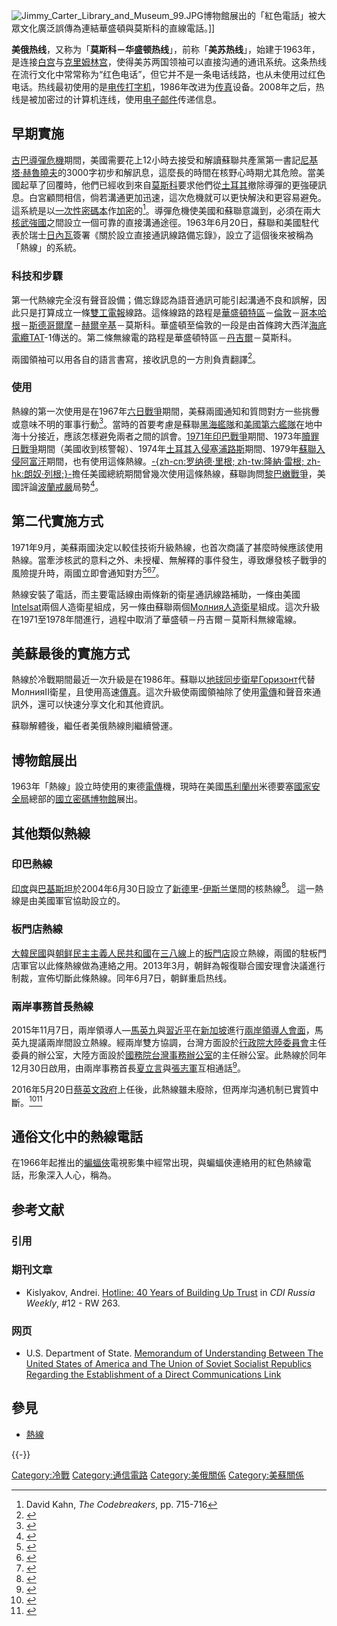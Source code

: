 {{roughtranslation|time=2014-06-26T09:36:07+00:00}}
{{NoteTA|G1=IT}}
[[File:Jimmy_Carter_Library_and_Museum_99.JPG|thumb]]博物館展出的「紅色電話」被大眾文化廣泛誤傳為連結華盛頓與莫斯科的直線電話。]]

'''美俄热线'''，又称为「'''莫斯科－华盛顿热线'''」，前称「'''美苏热线'''」，始建于1963年，是连接[[白宫|白宫]]与[[克里姆林宫|克里姆林宫]]，使得美苏两国领袖可以直接沟通的通讯系统。这条热线在流行文化中常常称为“红色电话”，但它并不是一条电话线路，也从未使用过红色电话。热线最初使用的是[[电传打字机|电传打字机]]，1986年改进为[[传真|传真]]设备。2008年之后，热线是被加密过的计算机连线，使用[[电子邮件|电子邮件]]传递信息。

== 早期實施 ==
[[古巴導彈危機|古巴導彈危機]]期間，美國需要花上12小時去接受和解讀蘇聯共產黨第一書記[[尼基塔·赫魯曉夫|尼基塔·赫魯曉夫]]的3000字初步和解訊息，這麼長的時間在核野心時期尤其危險。當美國起草了回覆時，他們已經收到來自[[莫斯科|莫斯科]]要求他們從[[土耳其|土耳其]]撤除導彈的更強硬訊息。白宮顧問相信，倘若溝通更加迅速，這次危機就可以更快解決和更容易避免。這系統是以[[一次性密碼本|一次性密碼本]]作[[加密|加密]]的<ref>David Kahn, ''The Codebreakers'', pp. 715-716</ref>。導彈危機使美國和蘇聯意識到，必須在兩大[[擁有核武器的國家列表|核武強國]]之間設立一個可靠的直接溝通途徑。1963年6月20日，蘇聯和美國駐{{link-en|十八國裁軍委員會|Eighteen Nation Committee on Disarmament}}代表於瑞士[[日內瓦|日內瓦]]簽署《關於設立直接通訊線路備忘錄》，設立了這個後來被稱為「熱線」的系統。

=== 科技和步驟 ===
第一代熱線完全沒有聲音設備；備忘錄認為語音通訊可能引起溝通不良和誤解，因此只是打算成立一條[[雙工|雙工]][[電報|電報]]線路。這條線路的路程是[[華盛頓特區|華盛頓特區]]－[[倫敦|倫敦]]－[[哥本哈根|哥本哈根]]－[[斯德哥爾摩|斯德哥爾摩]]－[[赫爾辛基|赫爾辛基]]－莫斯科。華盛頓至倫敦的一段是由首條跨大西洋[[海底電纜|海底電纜]]TAT-1傳送的。第二條無線電的路程是華盛頓特區－[[丹吉爾|丹吉爾]]－莫斯科。

兩國領袖可以用各自的語言書寫，接收訊息的一方則負責翻譯<ref>{{cite news |url = http://www.cnn.com/SPECIALS/cold.war/episodes/10/spotlight/ |author = Kennedy, Bruce |date = 1998 |title = CNN Cold War - Spotlight: The birth of the hot line |archiveurl = https://web.archive.org/web/20080923200642/http://www.cnn.com/SPECIALS/cold.war/episodes/10/spotlight/ |archivedate = 2008-09-23 |accessdate = 2011-03-18 |deadurl = yes }}</ref>。

===使用===
熱線的第一次使用是在1967年[[六日戰爭|六日戰爭]]期間，美蘇兩國通知和質問對方一些挑釁或意味不明的軍事行動<ref>{{cite web |title=Cold War hotline recalled |url=http://news.bbc.co.uk/2/hi/europe/2971558.stm |website=BBC News |accessdate=2006-03-24 |archiveurl=https://web.archive.org/web/20201021013025/http://news.bbc.co.uk/2/hi/europe/2971558.stm |archivedate=2020-10-21 |date=2003-06-07}}</ref>。當時的首要考慮是蘇聯[[黑海艦隊|黑海艦隊]]和[[美國第六艦隊|美國第六艦隊]]在地中海十分接近，應該怎樣避免兩者之間的誤會。[[1971年印巴戰爭|1971年印巴戰爭]]期間、1973年[[贖罪日戰爭|贖罪日戰爭]]期間（美國收到核警報）、1974年[[土耳其入侵塞浦路斯|土耳其入侵塞浦路斯]]期間、1979年[[阿富汗戰爭_(1979年)|蘇聯入侵阿富汗]]期間，也有使用這條熱線。[[隆納·雷根|-{zh-cn:罗纳德·里根; zh-tw:隆納·雷根; zh-hk:朗奴·列根;}-]]擔任美國總統期間曾幾次使用這條熱線，蘇聯詢問[[第五次中東戰爭|黎巴嫩戰爭]]，美國評論[[波兰戒严|波蘭戒嚴]]局勢<ref>{{cite news | url=http://www.nytimes.com/1988/09/18/magazine/moscow-s-still-holding.html?scp=8&sq=Soviet+commercial+satellite&st=nyt | work=The New York Times | title=Moscow's Still Holding | first=Webster | last=Stone | date=1988-09-18 | accessdate=2011-11-20 | archive-date=2019-06-29 | archive-url=https://web.archive.org/web/20190629082149/https://www.nytimes.com/1988/09/18/magazine/moscow-s-still-holding.html?scp=8&sq=Soviet+commercial+satellite&st=nyt | dead-url=no }}</ref>。

==第二代實施方式==
1971年9月，美蘇兩國決定以較佳技術升級熱線，也首次商議了甚麼時候應該使用熱線。當牽涉核武的意料之外、未授權、無解釋的事件發生，導致爆發核子戰爭的風險提升時，兩國立即會通知對方<ref>{{cite book |url=http://books.google.com/books?id=7Fpvdv4f2cUC |pages=301–302 |title=Arms control |author=Jozef Goldblat (International Peace Research Institute) |publisher=Sage |isbn=0761940162 |year=2002 |access-date=2011-11-20 |archive-date=2020-08-06 |archive-url=https://web.archive.org/web/20200806050143/https://books.google.com/books?id=7Fpvdv4f2cUC |dead-url=no }}</ref><ref>{{cite book|url=http://books.google.com/books?id=WTKrAAAAIAAJ&pg=RA1-PA118|title=International arms control|author=Coit D. Blacker, Gloria Duffy (Stanford Arms Control Group)|isbn=0804712115|publisher=Standford University Press|year=1984|access-date=2011-11-20|archive-date=2020-02-16|archive-url=https://web.archive.org/web/20200216085021/https://books.google.com/books?id=WTKrAAAAIAAJ&pg=RA1-PA118|dead-url=no}}</ref><ref>{{cite book|url=http://books.google.com/books?id=JQA9AAAAIAAJ|title=The End of the Post-War Era: Documents on Great-Power Relations 1968-1975 |editor1-last=Mayall |editor1-first=James |editor2-last= Navari|editor2-first=Cornelia |pages=135–137|publisher=Cambridge University Press|date=1980-10-16|isbn=0521226988|access-date=2011-11-20|archive-date=2020-08-06|archive-url=https://web.archive.org/web/20200806021308/https://books.google.com/books?id=JQA9AAAAIAAJ|dead-url=no}}</ref>。

熱線安裝了電話，而主要電話線由兩條新的衛星通訊線路補助，一條由美國[[Intelsat|Intelsat]]兩個人造衛星組成，另一條由蘇聯兩個[[闪电型通讯卫星|Молния人造衛星]]組成。這次升級在1971至1978年間進行，過程中取消了華盛頓－丹吉爾－莫斯科無線電線。

==美蘇最後的實施方式==
熱線於冷戰期間最近一次升級是在1986年。蘇聯以[[地球同步衛星|地球同步衛星]]Горизонт代替МолнияII衛星，且使用高速[[傳真|傳真]]。這次升級使兩國領袖除了使用[[電傳|電傳]]和聲音來通訊外，還可以快速分享文化和其他資訊。

蘇聯解體後，繼任者美俄熱線則繼續營運。

==博物館展出==
1963年「熱線」設立時使用的東德[[電傳|電傳]]機，現時在美國[[馬利蘭州|馬利蘭州]]米德要塞[[美國國家安全局|國家安全局]]總部的[[國立密碼博物館|國立密碼博物館]]展出。

==其他類似熱線==
===印巴熱線===
[[印度|印度]]與[[巴基斯坦|巴基斯坦]]於2004年6月30日設立了[[新德里|新德里]]-[[伊斯兰堡|伊斯兰堡]]間的核熱線<ref>{{Cite web |url=http://www.independent.co.uk/news/world/asia/india-and-pakistan-to-have-nuclear-hotline-732980.html |title=India and Pakistan to have nuclear hotline |website=[[獨立報|獨立報]]  |date=2004-06-21 |access-date=2011-11-25 |archive-date=2011-09-04 |archive-url=https://web.archive.org/web/20110904170231/http://www.independent.co.uk/news/world/asia/india-and-pakistan-to-have-nuclear-hotline-732980.html |dead-url=no }}</ref>。
這一熱線是由美國軍官協助設立的。

===板門店熱線===
{{main|板門店熱線}}
[[大韓民國|大韓民國]]與[[朝鲜民主主義人民共和國|朝鲜民主主義人民共和國]]在[[三八線|三八線]]上的[[板門店|板門店]]設立熱線，兩國的駐板門店軍官以此條熱線做為連絡之用。2013年3月，朝鲜為報復聯合國安理會決議進行制裁，宣佈切斷此條熱線。同年6月7日，朝鲜重启热线。

===兩岸事務首長熱線===
2015年11月7日，兩岸領導人—[[馬英九|馬英九]]與[[習近平|習近平]]在[[新加坡|新加坡]]進行[[兩岸領導人會面|兩岸領導人會面]]，馬英九提議兩岸間設立熱線。經兩岸雙方協調，台灣方面設於[[行政院大陸委員會|行政院大陸委員會]]主任委員的辦公室，大陸方面設於[[國務院台灣事務辦公室|國務院台灣事務辦公室]]的主任辦公室。此熱線於同年12月30日啟用，由兩岸事務首長[[夏立言|夏立言]]與[[张志军_(1953年)|張志軍]]互相通話<ref>{{Cite web |url=http://www.mac.gov.tw/ct.asp?xItem=113693&ctNode=5649&mp=1 |title=兩岸事務首長熱線完成建置並正式開通 |publisher=中華民國大陸委員會 |access-date=2017-01-27 |archive-date=2017-02-02 |archive-url=https://web.archive.org/web/20170202034915/http://www.mac.gov.tw/ct.asp?xItem=113693&ctNode=5649&mp=1 |dead-url=no }}</ref>。

2016年5月20日[[蔡英文政府|蔡英文政府]]上任後，此熱線雖未廢除，但两岸沟通机制已實質中斷。<ref>{{Cite web |url=https://www.voachinese.com/a/voa-strait-talk-taiwan-mainland-china-connection-20160131/3170506.html |title=海峡论谈:两岸热线无人接听 习给蔡的弦外之音? |website=[[美国之音|美国之音]] |access-date=2019-08-11 |archive-date=2019-08-11 |archive-url=https://web.archive.org/web/20190811224607/https://www.voachinese.com/a/voa-strait-talk-taiwan-mainland-china-connection-20160131/3170506.html |dead-url=no }}</ref><ref>{{cite web |title=国务院台湾事务办公室举行例行新闻发布会 |url=http://www.gov.cn/xinwen/2017-04/12/content_5185099.htm#1 |website=中国政府网 |publisher=中国网 |accessdate=2022-06-20 |date=2017-04-12}}</ref>

==通俗文化中的熱線電話==
在1966年起推出的[[蝙蝠俠|蝙蝠俠]]電視影集中經常出現，與蝙蝠俠連絡用的紅色熱線電話，形象深入人心，稱為{{Tsl|en|Bat phone|蝙蝠電話}}。

== 参考文献 ==
=== 引用 ===
{{Reflist|2}}

=== 期刊文章 ===
* Kislyakov, Andrei. [https://web.archive.org/web/20030719173427/http://www.cdi.org/russia/263-12.cfm Hotline: 40 Years of Building Up Trust] in ''CDI Russia Weekly'', #12 - RW 263.

=== 网页 ===
* U.S. Department of State. [http://www.state.gov/t/isn/4785.htm Memorandum of Understanding Between The United States of America and The Union of Soviet Socialist Republics Regarding the Establishment of a Direct Communications Link] {{Wayback|url=http://www.state.gov/t/isn/4785.htm |date=20190512082605 }}

== 參見 ==
* [[熱線|熱線]]

{{-}}
{{Cold War}}

[[Category:冷戰|Category:冷戰]]
[[Category:通信電路|Category:通信電路]]
[[Category:美俄關係|Category:美俄關係]]
[[Category:美蘇關係|Category:美蘇關係]]